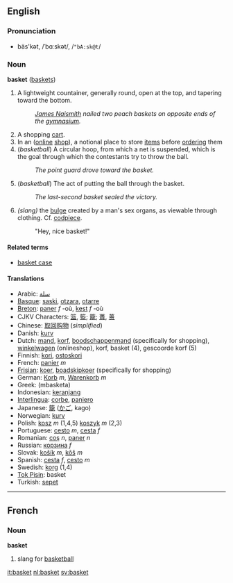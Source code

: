 ==English==
=== Pronunciation ===
*bäs'kət, /ˈbɑːskət/, /<tt>"bA:sk@t</tt>/

=== Noun ===
'''basket''' ([[baskets]])

# A lightweight countainer, generally round, open at the top, and tapering toward the bottom.
#: ''[[James Naismith]] nailed two peach baskets on opposite ends of the [[gymnasium]].''
# A shopping [[cart]].
# In an ([[online]] [[shop]]), a notional place to store [[item]]s before [[order]]ing them
# (''basketball'') A circular hoop, from which a net is suspended, which is the goal through which the contestants try to throw the ball.
#: ''The point guard drove toward the basket.''
# (''basketball'') The act of putting the ball through the basket.
#: ''The last-second basket sealed the victory.''
# ''(slang)'' the [[bulge]] created by a man's sex organs, as viewable through clothing. Cf. [[codpiece]].
#: "Hey, nice basket!"

====Related terms====
*[[basket case]]

==== Translations ====
*Arabic: [[سلة]]
*[[Basque]]: [[saski]], [[otzara]], [[otarre]]
*[[Breton]]: [[paner]] ''f'' -où, [[kest]] ''f'' -où
*CJKV Characters: [[篮]], [[籃]]; [[籠]]; [[蕢]], [[蒉]]
*Chinese: [[取回购物]] (''simplified'')
*Danish: [[kurv]]
*Dutch: [[mand]], [[korf]], [[boodschappenmand]] (specifically for shopping), [[winkelwagen]] (onlineshop), korf, basket (4), gescoorde korf (5)
*Finnish: [[kori]], [[ostoskori]]
*French: [[panier]] ''m''
*[[Frisian]]: [[koer]], [[boadskipkoer]] (specifically for shopping)
*German: [[Korb]] ''m'', [[Warenkorb]] ''m''
*Greek: (mbasketa)
*Indonesian: [[keranjang]]
*[[Interlingua]]: [[corbe]], [[paniero]]
*Japanese: [[籠]] ([[かご]], kago)
*Norwegian: [[kurv]]
*Polish: [[kosz]] ''m'' (1,4,5) [[koszyk]] ''m'' (2,3)
*Portuguese: [[cesto]] ''m'', [[cesta]] ''f''
*Romanian: [[coş]] ''n'', [[paner]] ''n''
*Russian: [[корзина]] ''f''
*Slovak: [[košík]] ''m'', [[kôš]] ''m''
*Spanish: [[cesta]] ''f'', [[cesto]] ''m''
*Swedish: [[korg]] (1,4)
*[[Tok Pisin]]: basket
*Turkish: [[sepet]]

----

==French==
===Noun===
'''basket'''

# slang for [[basketball]]

[[it:basket]]
[[nl:basket]]
[[sv:basket]]